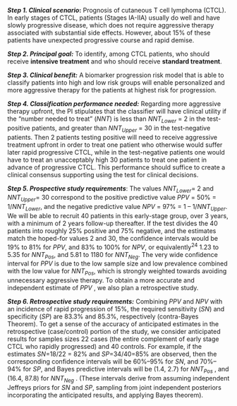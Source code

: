 ***Step 1. Clinical scenario*:** Prognosis of cutaneous T cell
lymphoma (CTCL). In early stages of CTCL, patients (Stages IA-IIA)
usually do well and have slowly progressive disease, which does not
require aggressive therapy associated with substantial side effects.
However, about 15% of these patients have unexpected progressive course
and rapid demise.


***Step 2.  Principal goal:*** To identify, among CTCL patients, who should receive 
**intensive treatment** and who should receive **standard treatment**.

***Step 3.  Clinical benefit:*** A biomarker progression risk model
that is able to classify patients into high and low risk groups will
enable personalized and more aggressive therapy for the patients at
highest risk for progression.

***Step 4. Classification performance needed:*** Regarding more
aggressive therapy upfront, the PI stipulates that the classifier will
have clinical utility if the “number needed to treat” (*NNT*) is less
than *NNT~Lower~* = 2 in the test-positive patients, and greater than
*NNT~Upper~* = 30 in the test-negative patients. Then 2 patients testing
positive will need to receive aggressive treatment upfront in order to
treat one patient who otherwise would suffer later rapid progressive
CTCL, while in the test-negative patients one would have to treat an
unacceptably high 30 patients to treat one patient in advance of
progressive CTCL. This performance should suffice to create a clinical
consensus supporting using the test for clinical decisions.

***Step 5. Prospective study requirements***: The values
*NNT~Lower~*= 2 and *NNT~Upper~*= 30 correspond to the positive
predictive value *PPV* = 50% = 1/*NNT~Lower~*, and the negative
predictive value *NPV* = 97% = 1 – 1/*NNT~Upper~*. We will be able to
recruit 40 patients in this early-stage group, over 3 years, with a
minimum of 2 years follow-up thereafter. If the test divides the 40
patients into roughly 25% positive and 75% negative, and the estimates
match the hoped-for values 2 and 30, the confidence intervals would be
19% to 81% for *PPV*, and 83% to 100% for *NPV*, or equivalently^24^
1.23 to 5.35 for *NNT~Pos~*, and 5.81 to 1180 for *NNT~Neg~*. The very
wide confidence interval for *PPV* is due to the low sample size and low
prevalence combined with the low value for *NNT~Pos~*, which is strongly
weighted towards avoiding unnecessary aggressive therapy. To obtain a
more accurate and independent estimate of *PPV* , we also plan a
retrospective study.

***Step 6. Retrospective study requirements:*** Combining *PPV* and
*NPV* with an incidence of rapid progression of 15%, the required
sensitivity (*SN*) and specificity (*SP*) are 83.3% and 85.3%,
respectively (contra-Bayes Theorem). To get a sense of the accuracy of
anticipated estimates in the retrospective (case/control) portion of the
study, we consider anticipated results for samples sizes 22 cases (the
entire complement of early stage CTCL who rapidly progressed) and 40
controls. For example, if the estimates *SN*=18/22 = 82% and
*SP*=34/40=85% are observed, then the corresponding confidence intervals
will be 60%–95% for *SN*, and 70%–94% for *SP*, and Bayes predictive
intervals will be (1.4, 2.7) for *NNT~Pos~* , and (16.4, 87.8) for
*NNT~Neg~* . (These intervals derive from assuming independent Jeffreys
priors for *SN* and *SP*, sampling from joint independent posteriors
incorporating the anticipated results, and applying Bayes theorem).

